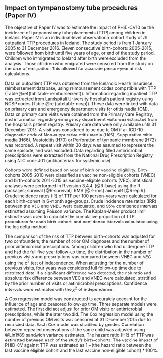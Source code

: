 ## Impact on tympanostomy tube procedures (Paper IV){#paper4}

The objective of Paper IV was to estimate the impact of PHiD-CV10 on the incidence of tympanostomy tube placements (TTP) among children in Iceland. 
Paper IV is an individual-level observational cohort study of all outpatient TTP procedures in Iceland. 
The study period is from 1 January 2005 to 31 December 2016.
Eleven consecutive birth-cohorts 2005-2015, were followed from birth until five years of age, or end of the study period.
Children who immigrated to Iceland after birth were excluded from the analysis.
Those children who emigrated were censored from the study on the date of emigration. 
This allowed for accurate person-year at risk calculations.

Data on outpatient TTP was obtained from the Icelandic Health Insurance reimbursement database, using reimbursement codes compatible with TTP (Table \@ref(tab:table-reimbursement)).
Information regarding inpatient TTP was extracted from Landspitali University Hospital's patient registry using NCSP codes (Table \@ref(tab:table-ncsp)).
These data were linked with data on primary care and emergency department visits for otitis media (OM). 
Data on primary care visits were obtained from the Primary Care Registry, and information regarding emergency department visits was extracted from the hospital's patient registry. 
Primary care data were only available until 31 December 2015.
A visit was considered to be due to OM if an ICD-10 diagnostic code of Non-suppurative otitis media (H65), Suppurative otitis media (H66), Mastoiditis (H70) or Perforation of tympanic membrane (H72) was recorded.
A repeat visit within 30 days was assumed to represent the same episode, and was excluded.
Data regarding filled antimicrobial prescriptions were extracted from the National Drug Prescription Registry using ATC code J01 (antibacterials for systemic use). 

Cohorts were defined based on year of birth or vaccine eligibility.
Birth-cohorts 2005-2010 were classified as vaccine non-eligible cohorts (VNEC) and birth-cohorts 2011-2015 as vaccine-eligible cohorts (VEC).
Statistical analyses were performed in R version 3.4.4. [@R-base] using the R packages; survival [@R-survival], RMS [@R-rms] and epiR [@R-epiR].
Crude incidence rates (IR) of TTP per 100 person-years were calculated for each birth-cohort in 6-month age-groups.
Crude incidence rate ratios (IRR) between the VEC and VNEC were calculated, and 95% confidence intervals estimated assuming Poisson variance.
The Kaplan-Meier product limit estimate was used to calculate the cumulative proportion of TTP procedures for each birth-cohort, and confidence intervals calculated using the log delta method.

The comparison of the risk of TTP between birth-cohorts was adjusted for two confounders; the number of prior OM diagnoses and the number of prior antimicrobial prescriptions.
Among children who had undergone TTP and had the full five year follow-up time, the distribution in the number of previous visits and prescriptions was compared between VNEC and VEC using the $\chi^2$ test of independence.
When adjusting for the number of previous visits, four years was considered full follow-up time due to restricted data.
If a significant difference was detected, the risk ratio and absolute risk difference between VEC and VNEC were calculated, stratified by the prior number of visits or antimicrobial prescriptions. 
Confidence intervals were estimated with the $\chi^2$ of independence.

A Cox regression model was constructed to accurately account for the influence of age and censored follow-up time. 
Three separate models were estimated.
The first did not adjust for prior OM visits or antimicrobial prescriptions, while the later two did.
The Cox regression model using the number of previous OM visits was censored at 31 December 2015 due to restricted data.
Each Cox model was stratified by gender. 
Correlation between repeated observations of the same child was adjusted using @Lin1989 sandwich variance estimates.
The hazard ratio (HR) of TTP was estimated between each of the study’s birth-cohorts. 
The vaccine impact of PHiD-CV against TTP was estimated as 1 – (the hazard ratio between the last vaccine eligible cohort and the last vaccine non-eligible cohort) * 100%.

